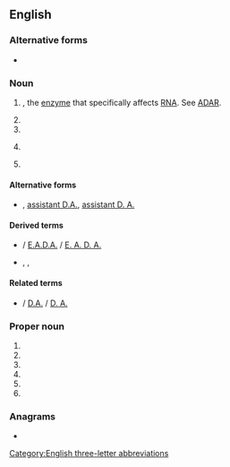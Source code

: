 {{also|ada|Ada|ADA|āda|ādā|aða|-ada|A.D.A.|A. D. A.|'ada}}
==English==

===Alternative forms===
* {{alter|en|A.D.A.|A. D. A.}}

===Noun===
{{en-noun|~}}

# {{initialism of|en|[[adenosine]] [[deaminase]]|nodot=1}}, the [[enzyme]] that specifically affects [[RNA]]. See [[ADAR]].
# {{initialism of|en|[[assistant]] [[district attorney]]}}
# {{acronym of|en|[[anti-doping]] [[agency]]}}
# {{lb|en|organic compound}} {{abbreviation of|en|azodicarbonamide}}
# {{lb|en|art}} {{init of|en|[[autodestructive]] [[art]]}}

====Alternative forms====
* {{sense|assistant district attorney}} {{l|en|assistant DA}}, [[assistant D.A.]], [[assistant D. A.]]

====Derived terms====
* {{sense|assistant district attorney}} {{l|en|EADA}} / [[E.A.D.A.]] / [[E. A. D. A.]] {{gloss|[[executive assistant district attorney]]}}
* {{sense|anti-doping agency}} {{l|en|WADA}}, {{l|en|USADA}}, {{l|en|RUSADA}}

====Related terms====
* {{sense|[[assistant district attorney]]}} {{l|en|DA}} / [[D.A.]] / [[D. A.]] {{gloss|[[district attorney]]}}

===Proper noun===
{{en-proper noun}}

# {{initialism of|en|[[w:American Dental Association|American Dental Association]]}}
# {{initialism of|en|[[w:Americans for Democratic Action|Americans for Democratic Action]]}}
# {{initialism of|en|[[w:Americans with Disabilities Act|Americans with Disabilities Act]]}}
# {{initialism of|en|[[w:American Diabetes Association|American Diabetes Association]]}}
# {{initialism of|en|[[w:Air Defense Artillery Branch (United States Army)|Air Defense Artillery]]}}
# {{initialism of|en|[[w:Association of Drainage Authorities|Association of Drainage Authorities]]}}

===Anagrams===
* {{anagrams|en|a=aad|AAD|aad}}

[[Category:English three-letter abbreviations]]